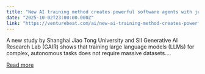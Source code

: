 ```yaml
---
title: "New AI training method creates powerful software agents with just 78 examples"
date: "2025-10-02T23:00:00.000Z"
link: "https://venturebeat.com/ai/new-ai-training-method-creates-powerful-software-agents-with-just-78"
---
```


A new study by Shanghai Jiao Tong University and SII Generative AI Research Lab (GAIR) shows that training large language models (LLMs) for complex, autonomous tasks does not require massive datasets....

[Read more](https://venturebeat.com/ai/new-ai-training-method-creates-powerful-software-agents-with-just-78)
